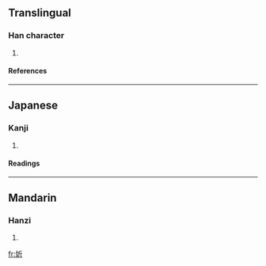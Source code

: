 ==Translingual==
===Han character===
{{Han char|rn=38|rad=女|as=04|sn=7|four=4242<sub>1</sub>|canj=女竹一中 (VHML)}}
# {{defn|Han|sort=女04}}
====References====
{{Han ref|kx=0257.010|dkj=06101|dj=0521.140|hdz=21031.080|uh=59A1|ud=22945|bh=CABB|bd=51899}}
----
==Japanese==
===Kanji===
{{ja-kanji|grade=|rs=女04}}
# {{defn|Japanese}} 
====Readings====
{{ja-readings|on=[[きん]] (kin), [[こん]] (kon)|kun=}}
----
==Mandarin==
===Hanzi===
{{cmn-hanzi|pin=[[xīn]] ([[xin1]])|wg=hsin<sup>1</sup>}}
# {{defn|Mandarin}}

[[fr:妡]]